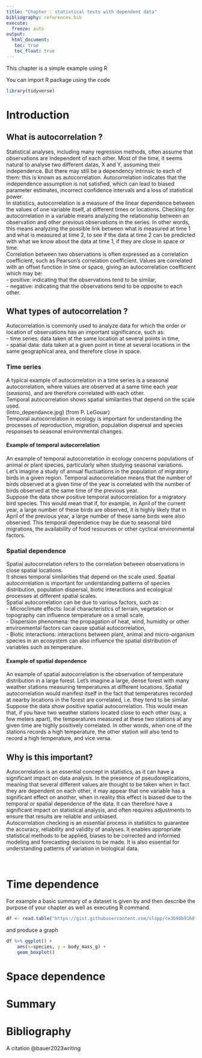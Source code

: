 ---
title: "Chapter : statistical tests with dependent data"
bibliography: references.bib
execute: 
  freeze: auto
output: 
  html_document:
   toc: true
   toc_float: true
---



This chapter is a simple example using R

You can import R package using the code


```{r}
library(tidyverse)
```

# Introduction

## What is autocorrelation ?
Statistical analyses, including many regression methods, often assume that observations are independent of each other. Most of the time, it seems natural to analyse two different datas, X and Y, assuming their independence. But there may still be a dependency intrinsic to each of them: this is known as autocorrelation. Autocorrelation indicates that the independence assumption is not satisfied, which can lead to biased parameter estimates, incorrect confidence intervals and a loss of statistical power. <br />
In statistics, autocorrelation is a measure of the linear dependence between the values of one variable itself, at different times or locations. Checking for autocorrelation in a variable means analyzing the relationship between an observation and other previous observations in the series. In other words, this means analyzing the possible link between what is measured at time 1 and what is measured at time 2, to see if the data at time 2 can be predicted with what we know about the data at time 1, if they are close in space or time. <br />
Correlation between two observations is often expressed as a correlation coefficient, such as Pearson's correlation coefficient. Values are correlated with an offset function in time or space, giving an autocorrelation coefficient which may be:<br />
     - positive: indicating that the observations tend to be similar, <br />
     - negative: indicating that the observations tend to be opposite to each other.
<br />

## What types of autocorrelation ?
Autocorrelation is commonly used to analyze data for which the order or location of observations has an important significance, such as:<br />
     - time series: data taken at the same location at several points in time, <br />
     - spatial data: data taken at a given point in time at several locations in the same geographical area, and therefore close in space. 

### Time series
A typical example of autocorrelation in a time series is a seasonal autocorrelation, where values are observed at a same time each year (seasons), and are therefore correlated with each other. <br />
Temporal autocorrelation shows spatial similarities that depend on the scale used.<br />
(Intro_dependance.jpg) (from P. LeGouar)
<br />
Temporal autocorrelation in ecology is important for understanding the processes of reproduction, migration, population dispersal and species responses to seasonal environmental changes. 

#### Example of temporal autocorrelation
An example of temporal autocorrelation in ecology concerns populations of animal or plant species, particularly when studying seasonal variations. Let's imagine a study of annual fluctuations in the population of migratory birds in a given region. Temporal autocorrelation means that the number of birds observed at a given time of the year is correlated with the number of birds observed at the same time of the previous year. <br />
Suppose the data show positive temporal autocorrelation for a migratory bird species. This would mean that if, for example, in April of the current year, a large number of these birds are observed, it is highly likely that in April of the previous year, a large number of these same birds were also observed. This temporal dependence may be due to seasonal bird migrations, the availability of food resources or other cyclical environmental factors.

### Spatial dependence
Spatial autocorrelation refers to the correlation between observations in close spatial locations. <br />
It shows temporal similarities that depend on the scale used. Spatial autocorrelation is important for understanding patterns of species distribution, population dispersal, biotic interactions and ecological processes at different spatial scales. <br />
Spatial autocorrelation can be due to various factors, such as : <br />
     - Microclimate effects: local characteristics of terrain, vegetation or topography can influence temperature on a small scale, <br />
     - Dispersion phenomena: the propagation of heat, wind, humidity or other environmental factors can cause spatial autocorrelation, <br />
     - Biotic interactions: interactions between plant, animal and micro-organism species in an ecosystem can also influence the spatial distribution of variables such as temperature.

#### Example of spatial dependence
An example of spatial autocorrelation is the observation of temperature distribution in a large forest. Let's imagine a large, dense forest with many weather stations measuring temperatures at different locations. Spatial autocorrelation would manifest itself in the fact that temperatures recorded at nearby locations in the forest are correlated, i.e. they tend to be similar. <br />
Suppose the data show positive spatial autocorrelation. This would mean that, if you have two weather stations located close to each other (say, a few meters apart), the temperatures measured at these two stations at any given time are highly positively correlated. In other words, when one of the stations records a high temperature, the other station will also tend to record a high temperature, and vice versa. <br />

## Why is this important?
Autocorrelation is an essential concept in statistics, as it can have a significant impact on data analysis. In the presence of pseudoreplications, meaning that several different values are thought to be taken when in fact they are dependent on each other, it may appear that one variable has a significant effect on another, when in reality this effect is biased due to the temporal or spatial dependence of the data. It can therefore have a significant impact on statistical analysis, and often requires adjustments to ensure that results are reliable and unbiased. <br />
Autocorrelation checking is an essential process in statistics to guarantee the accuracy, reliability and validity of analyses. It enables appropriate statistical methods to be applied, biases to be corrected and informed modeling and forecasting decisions to be made. It is also essential for understanding patterns of variation in biological data.

<br />


# Time dependence

For example a basic summary of a dataset is given by
and then describe the purpose of your chapter as well as executing R command.



```{r}
df <- read.table("https://gist.githubusercontent.com/slopp/ce3b90b9168f2f921784de84fa445651/raw/4ecf3041f0ed4913e7c230758733948bc561f434/penguins.csv", sep = "," , header = TRUE)
```

and produce a graph

```{r}
df %>% ggplot() +
	aes(x=species, y = body_mass_g) +
	geom_boxplot()  
```


# Space dependence

# Summary

# Bibliography

A citation @bauer2023writing

